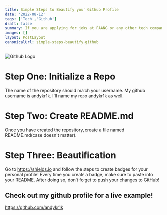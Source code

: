 ```yaml
---
title: Simple Steps to Beautify your Github Profile
date: '2022-08-12'
tags: ['Tech','Github']
draft: false
summary: If you are applying for jobs at FAANG or any other tech company, make sure to work on your online presence.
images: []
layout: PostLayout
canonicalUrl: simple-steps-beautify-github
---
```


<img className="inline" src="/static/images/Blog/github-logo.png" alt="Github Logo" />

# Step One: Initialize a Repo

The name of the repository should match your username. My github username is andykr1k. I'll name my repo andykr1k as well.

# Step Two: Create README.md

Once you have created the repository, create a file named README.md(case doesn't matter).

# Step Three: Beautification

Go to https://shields.io and follow the steps to create badges for your personal profile! Every time you create a badge, make sure to paste into your README. After doing so, don’t forget to push your changes to GitHub!

## Check out my github profile for a live example! 

https://github.com/andykr1k
